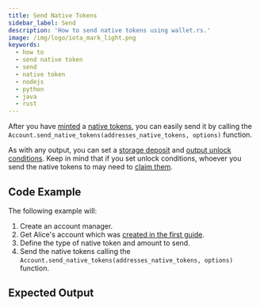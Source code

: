 ```yaml
---
title: Send Native Tokens
sidebar_label: Send
description: 'How to send native tokens using wallet.rs.'
image: /img/logo/iota_mark_light.png
keywords:
  - how to
  - send native token
  - send
  - native token
  - nodejs
  - python
  - java
  - rust
---
```



After you have [minted](01_mint_native_token.mdx) a
[native tokens](/introduction/stardust/explanations/what_is_stardust/tokenization#native-tokens),
you can easily send it by calling the `Account.send_native_tokens(addresses_native_tokens, options)` function.

As with any output, you can set a
[storage deposit](/introduction/stardust/explanations/what_is_stardust/storage_deposit) and
[output unlock conditions](/introduction/stardust/explanations/what_is_stardust/unlock_conditions).
Keep in mind that if you set unlock conditions, whoever you send the native tokens to may need to
[claim them](../outputs_and_transactions/04_claim_outputs.mdx).

## Code Example

<ReplaceNativeTokenId />

The following example will:

1. Create an account manager.
2. Get Alice's account which was [created in the first guide](../accounts_and_addresses/01_create_a_wallet_account.mdx).
3. Define the type of native token and amount to send.
4. Send the native tokens calling the `Account.send_native_tokens(addresses_native_tokens, options)` function.

<Tabs groupId='language' queryString>
  <TabItem value='rust' label='Rust'>
    <RustCode />
  </TabItem>
  <TabItem value='typescript-node' label='Typescript (Node.js)'>
    <NodejsCode />
  </TabItem>
  <TabItem value='python' label='Python'>
    <PythonCode />
  </TabItem>
  <TabItem value='java' label='Java'>
    <JavaCode />
  </TabItem>
</Tabs>

## Expected Output

<Tabs groupId='language' queryString>
  <TabItem value='rust' label='Rust'>
    <RustOutput />
  </TabItem>
  <TabItem value='typescript-node' label='Typescript (Node.js)'>
    <NodejsOutput />
  </TabItem>
  <TabItem value='python' label='Python'>
    <PythonOutput />
  </TabItem>
  <TabItem value='java' label='Java'>
    <JavaOutput />
  </TabItem>
</Tabs>

